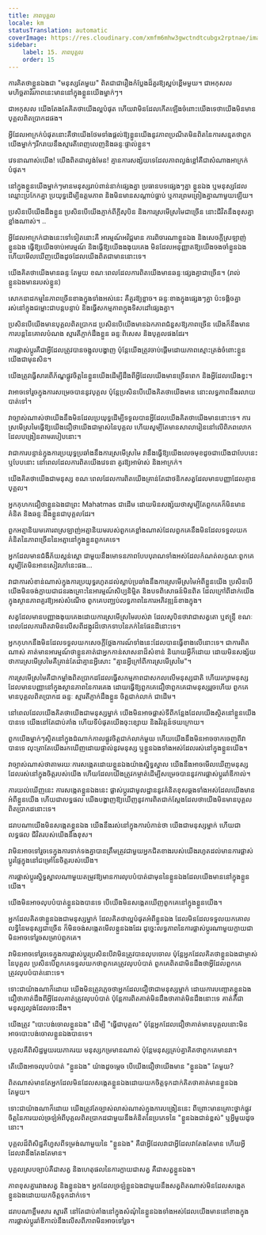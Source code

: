 ```yaml
---
title: ភាពបុគ្គល
locale: km
statusTranslation: automatic
coverImage: https://res.cloudinary.com/xmfm6mhw3gwctndtcubgx2rptnae/image/upload/v1740468922/small_cover_tratado_de_psicologia_revolucionaria_a4c0dca4e0.webp
sidebar:
    label: 15. ភាពបុគ្គល
    order: 15
---
```

ការគិតថាខ្លួនឯងជា "មនុស្សតែមួយ" ពិតជាជារឿងកំប្លែងដ៏គួរឱ្យស្អប់ខ្ពើមមួយ។ ជាអកុសល មហិច្ឆតាវីរភាពនេះមាននៅក្នុងខ្លួនយើងម្នាក់ៗ។

ជាអកុសល យើងតែងតែគិតថាយើងល្អបំផុត ហើយវាមិនដែលកើតឡើងចំពោះយើងទេថាយើងមិនមានបុគ្គលពិតប្រាកដផង។

អ្វីដែលអាក្រក់បំផុតនោះគឺថាយើងថែមទាំងផ្តល់ឱ្យខ្លួនយើងនូវភាពប្រណីតមិនពិតនៃការសន្មតថាពួកយើងម្នាក់ៗរីករាយនឹងស្មារតីពេញលេញនិងឆន្ទៈផ្ទាល់ខ្លួន។

វេទនាណាស់យើង! យើងពិតជាល្ងង់មែន! គ្មានការសង្ស័យទេដែលភាពល្ងង់ខ្លៅគឺជាសំណាងអាក្រក់បំផុត។

នៅក្នុងខ្លួនយើងម្នាក់ៗមានមនុស្សរាប់ពាន់នាក់ផ្សេងគ្នា ប្រធានបទផ្សេងៗគ្នា ខ្លួនឯង ឬមនុស្សដែលឈ្លោះប្រកែកគ្នា ប្រយុទ្ធដើម្បីឧត្តមភាព និងមិនមានសណ្តាប់ធ្នាប់ ឬការព្រមព្រៀងគ្នាណាមួយឡើយ។

ប្រសិនបើយើងដឹងខ្លួន ប្រសិនបើយើងភ្ញាក់ពីក្តីសុបិន និងការស្រមើស្រមៃជាច្រើន នោះជីវិតនឹងខុសគ្នាខ្លាំងណាស់។ ..

អ្វីដែលអាក្រក់ជាងនេះទៅទៀតនោះគឺ អារម្មណ៍អវិជ្ជមាន ការពិចារណាខ្លួនឯង និងសេចក្តីស្រឡាញ់ខ្លួនឯង ធ្វើឱ្យយើងចាប់អារម្មណ៍ និងធ្វើឱ្យយើងងងុយគេង មិនដែលអនុញ្ញាតឱ្យយើងចងចាំខ្លួនឯង ហើយមើលឃើញយើងដូចដែលយើងពិតជាមាននោះទេ។

យើងគិតថាយើងមានឆន្ទៈតែមួយ ខណៈពេលដែលការពិតយើងមានឆន្ទៈផ្សេងគ្នាជាច្រើន។ (រាល់ខ្លួនឯងមានរបស់ខ្លួន)

សោកនាដកម្មនៃភាពច្រើនខាងក្នុងទាំងអស់នេះ គឺគួរឱ្យខ្លាច។ ឆន្ទៈខាងក្នុងផ្សេងៗគ្នា ប៉ះទង្គិចគ្នា រស់នៅក្នុងជម្លោះជាបន្តបន្ទាប់ និងធ្វើសកម្មភាពក្នុងទិសដៅផ្សេងគ្នា។

ប្រសិនបើយើងមានបុគ្គលពិតប្រាកដ ប្រសិនបើយើងមានឯកភាពជំនួសឱ្យភាពច្រើន យើងក៏នឹងមានការបន្តនៃគោលបំណង ស្មារតីភ្ញាក់ដឹងខ្លួន ឆន្ទៈពិសេស និងបុគ្គលផងដែរ។

ការផ្លាស់ប្តូរគឺជាអ្វីដែលត្រូវបានចង្អុលបង្ហាញ ប៉ុន្តែយើងត្រូវចាប់ផ្តើមដោយភាពស្មោះត្រង់ចំពោះខ្លួនយើងជាមុនសិន។

យើងត្រូវធ្វើសារពើភ័ណ្ឌផ្លូវចិត្តនៃខ្លួនយើងដើម្បីដឹងពីអ្វីដែលយើងមានច្រើនពេក និងអ្វីដែលយើងខ្វះ។

វាអាចទៅរួចក្នុងការសម្រេចបាននូវបុគ្គល ប៉ុន្តែប្រសិនបើយើងគិតថាយើងមាន នោះលទ្ធភាពនឹងរលាយបាត់ទៅ។

វាច្បាស់ណាស់ថាយើងនឹងមិនដែលប្រយុទ្ធដើម្បីទទួលបានអ្វីដែលយើងគិតថាយើងមាននោះទេ។ ការស្រមើស្រមៃធ្វើឱ្យយើងជឿថាយើងជាម្ចាស់នៃបុគ្គល ហើយសូម្បីតែមានសាលារៀននៅលើពិភពលោកដែលបង្រៀនតាមរបៀបនោះ។

វាជាការបន្ទាន់ក្នុងការប្រយុទ្ធប្រឆាំងនឹងការស្រមើស្រមៃ វានឹងធ្វើឱ្យយើងលេចមុខដូចជាយើងជាបែបនេះ ឬបែបនោះ នៅពេលដែលការពិតយើងវេទនា គួរឱ្យអាម៉ាស់ និងអាក្រក់។

យើងគិតថាយើងជាមនុស្ស ខណៈពេលដែលការពិតយើងគ្រាន់តែជាថនិកសត្វដែលមានបញ្ញាដែលគ្មានបុគ្គល។

អ្នកកុហកជឿថាខ្លួនឯងជាព្រះ Mahatmas ជាដើម ដោយមិនសង្ស័យថាសូម្បីតែពួកគេក៏មិនមានគំនិត និងឆន្ទៈដឹងខ្លួនជាបុគ្គលដែរ។

ពួកអត្មានិយមគោរពស្រឡាញ់អត្មានិយមរបស់ពួកគេខ្លាំងណាស់ដែលពួកគេនឹងមិនដែលទទួលយកគំនិតនៃភាពច្រើននៃអត្មានៅក្នុងខ្លួនពួកគេទេ។

អ្នកដែលមានជំងឺភ័យស្លន់ស្លោ ជាមួយនឹងមោទនភាពបែបបុរាណទាំងអស់ដែលកំណត់លក្ខណៈពួកគេ សូម្បីតែមិនអានសៀវភៅនេះផង...

វាជាការសំខាន់ណាស់ក្នុងការប្រយុទ្ធរហូតដល់ស្លាប់ប្រឆាំងនឹងការស្រមើស្រមៃអំពីខ្លួនយើង ប្រសិនបើយើងមិនចង់ក្លាយជាជនរងគ្រោះនៃអារម្មណ៍សិប្បនិម្មិត និងបទពិសោធន៍មិនពិត ដែលក្រៅពីដាក់យើងក្នុងស្ថានភាពគួរឱ្យអស់សំណើច ពួកគេបញ្ឈប់លទ្ធភាពនៃការអភិវឌ្ឍន៍ខាងក្នុង។

សត្វដែលមានបញ្ញាងងុយគេងដោយការស្រមើស្រមៃរបស់វា ដែលសុបិនថាវាជាសត្វតោ ឬឥន្ទ្រី ខណៈពេលដែលការពិតវាមិនលើសពីដង្កូវដ៏ថោកទាបនៃភក់នៃផែនដីនោះទេ។

អ្នកកុហកនឹងមិនដែលទទួលយកសេចក្តីថ្លែងការណ៍ទាំងនេះដែលបានធ្វើខាងលើនោះទេ។ ជា​ការ​ពិត​ណាស់ គាត់​មាន​អារម្មណ៍​ថា​ខ្លួន​គាត់​ជា​អ្នក​កាន់​សាសនា​ដ៏​សំខាន់ និយាយ​អ្វី​ក៏​ដោយ ដោយ​មិន​សង្ស័យ​ថា​ការ​ស្រមើស្រមៃ​គឺ​គ្រាន់​តែ​ជា​គ្មាន​អ្វី​សោះ "គ្មាន​អ្វី​ក្រៅ​ពី​ការ​ស្រមើស្រមៃ"។

ការស្រមើស្រមៃគឺជាកម្លាំងពិតប្រាកដដែលធ្វើសកម្មភាពជាសកលលើមនុស្សជាតិ ហើយរក្សាមនុស្សដែលមានបញ្ញានៅក្នុងស្ថានភាពនៃការគេង ដោយធ្វើឱ្យពួកគេជឿថាពួកគេជាមនុស្សរួចហើយ ពួកគេមានបុគ្គលពិតប្រាកដ ឆន្ទៈ ស្មារតីភ្ញាក់ដឹងខ្លួន ចិត្តជាក់លាក់ ជាដើម។

នៅពេលដែលយើងគិតថាយើងជាមនុស្សម្នាក់ យើងមិនអាចផ្លាស់ទីពីកន្លែងដែលយើងស្ថិតនៅខ្លួនយើងបានទេ យើងនៅតែជាប់គាំង ហើយទីបំផុតយើងចុះខ្សោយ និងវិវត្តន៍ថយក្រោយ។

ពួកយើងម្នាក់ៗស្ថិតនៅក្នុងដំណាក់កាលផ្លូវចិត្តជាក់លាក់មួយ ហើយយើងនឹងមិនអាចចាកចេញពីវាបានទេ លុះត្រាតែយើងរកឃើញដោយផ្ទាល់នូវមនុស្ស ឬខ្លួនឯងទាំងអស់ដែលរស់នៅក្នុងខ្លួនយើង។

វាច្បាស់ណាស់ថាតាមរយៈការសង្កេតដោយខ្លួនឯងយ៉ាងស្និទ្ធស្នាល យើងនឹងអាចមើលឃើញមនុស្សដែលរស់នៅក្នុងចិត្តរបស់យើង ហើយដែលយើងត្រូវកម្ចាត់ដើម្បីសម្រេចបាននូវការផ្លាស់ប្តូររ៉ាឌីកាល់។

ការយល់ឃើញនេះ ការសង្កេតខ្លួនឯងនេះ ផ្លាស់ប្តូរជាមូលដ្ឋាននូវគំនិតខុសឆ្គងទាំងអស់ដែលយើងមានអំពីខ្លួនយើង ហើយជាលទ្ធផល យើងបង្ហាញឱ្យឃើញនូវការពិតជាក់ស្តែងដែលថាយើងមិនមានបុគ្គលពិតប្រាកដនោះទេ។

ដរាបណាយើងមិនសង្កេតខ្លួនឯង យើងនឹងរស់នៅក្នុងការបំភាន់ថា យើងជាមនុស្សម្នាក់ ហើយជាលទ្ធផល ជីវិតរបស់យើងនឹងខុស។

វាមិនអាចទៅរួចទេក្នុងការទាក់ទងគ្នាបានត្រឹមត្រូវជាមួយអ្នកជិតខាងរបស់យើងរហូតដល់មានការផ្លាស់ប្តូរផ្ទៃក្នុងនៅជម្រៅនៃចិត្តរបស់យើង។

ការផ្លាស់ប្តូរស្និទ្ធស្នាលណាមួយតម្រូវឱ្យមានការលុបបំបាត់ជាមុននៃខ្លួនឯងដែលយើងមាននៅក្នុងខ្លួនយើង។

យើងមិនអាចលុបបំបាត់ខ្លួនឯងបានទេ បើយើងមិនសង្កេតឃើញពួកគេនៅក្នុងខ្លួនយើង។

អ្នកដែលគិតថាខ្លួនឯងជាមនុស្សម្នាក់ ដែលគិតថាល្អបំផុតអំពីខ្លួនឯង ដែលមិនដែលទទួលយកគោលលទ្ធិនៃមនុស្សជាច្រើន ក៏មិនចង់សង្កេតមើលខ្លួនឯងដែរ ដូច្នេះលទ្ធភាពនៃការផ្លាស់ប្តូរណាមួយក្លាយជាមិនអាចទៅរួចសម្រាប់ពួកគេ។

វាមិនអាចទៅរួចទេក្នុងការផ្លាស់ប្តូរប្រសិនបើវាមិនត្រូវបានលុបចោល ប៉ុន្តែអ្នកដែលគិតថាខ្លួនឯងជាម្ចាស់នៃបុគ្គល ប្រសិនបើពួកគេទទួលយកថាពួកគេត្រូវលុបបំបាត់ ពួកគេពិតជាមិនដឹងថាអ្វីដែលពួកគេត្រូវលុបបំបាត់នោះទេ។

ទោះជាយ៉ាងណាក៏ដោយ យើងមិនត្រូវភ្លេចថាអ្នកដែលជឿថាជាមនុស្សម្នាក់ ដោយការបញ្ឆោតខ្លួនឯង ជឿថាគាត់ដឹងពីអ្វីដែលគាត់ត្រូវលុបបំបាត់ ប៉ុន្តែការពិតគាត់មិនដឹងថាគាត់មិនដឹងនោះទេ គាត់គឺជាមនុស្សល្ងង់ដែលចេះដឹង។

យើងត្រូវ "បោះបង់ចោលខ្លួនឯង" ដើម្បី "ធ្វើជាបុគ្គល" ប៉ុន្តែអ្នកដែលជឿថាគាត់មានបុគ្គលនោះមិនអាចបោះបង់ចោលខ្លួនឯងបានទេ។

បុគ្គលគឺពិសិដ្ឋមួយរយភាគរយ មនុស្សកម្រមានណាស់ ប៉ុន្តែមនុស្សគ្រប់គ្នាគិតថាពួកគេមានវា។

តើយើងអាចលុបបំបាត់ "ខ្លួនឯង" យ៉ាងដូចម្តេច បើយើងជឿថាយើងមាន "ខ្លួនឯង" តែមួយ?

ពិតណាស់មានតែអ្នកដែលមិនដែលសង្កេតខ្លួនឯងដោយយកចិត្តទុកដាក់គិតថាគាត់មានខ្លួនឯងតែមួយ។

ទោះជាយ៉ាងណាក៏ដោយ យើងត្រូវតែច្បាស់លាស់ណាស់ក្នុងការបង្រៀននេះ ពីព្រោះមានគ្រោះថ្នាក់ផ្លូវចិត្តនៃការយល់ច្រឡំអំពីបុគ្គលពិតប្រាកដជាមួយនឹងគំនិតនៃប្រភេទនៃ "ខ្លួនឯងជាន់ខ្ពស់" ឬអ្វីមួយដូចនោះ។

បុគ្គលដ៏ពិសិដ្ឋគឺហួសពីទម្រង់ណាមួយនៃ "ខ្លួនឯង" គឺជាអ្វីដែលវាជាអ្វីដែលវាតែងតែមាន ហើយអ្វីដែលវានឹងតែងតែមាន។

បុគ្គលស្របច្បាប់គឺជាសត្វ និងហេតុផលនៃការក្លាយជាសត្វ គឺជាសត្វខ្លួនឯង។

ភាពខុសគ្នារវាងសត្វ និងខ្លួនឯង។ អ្នកដែលច្រឡំខ្លួនឯងជាមួយនឹងសត្វពិតណាស់មិនដែលសង្កេតខ្លួនឯងដោយយកចិត្តទុកដាក់ទេ។

ដរាបណាខ្លឹមសារ ស្មារតី នៅតែជាប់គាំងនៅក្នុងសំណុំនៃខ្លួនឯងទាំងអស់ដែលយើងមាននៅខាងក្នុង ការផ្លាស់ប្តូររ៉ាឌីកាល់នឹងលើសពីភាពមិនអាចទៅរួច។

